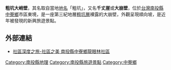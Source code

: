 '''粗坑大峭壁'''，其名取自當地[[地名|地名]]「粗坑」，又名'''千丈崖'''或'''大崩壁'''，位於[[台灣|台灣]][[南投縣|南投縣]][[中寮鄉|中寮鄉]]市區東境，是一座第三紀地層[[粗坑層|粗坑層]]裸露的大崩壁，外觀呈現順向坡，是近年被發現的新興旅遊景點。

==外部連結==
*[https://web.archive.org/web/20080603031852/http://www.ilan.org.tw/re-search/old/community-7.html 社區深度之旅-社區之美 南投縣中寮鄉龍眼林社區]

{{台灣地理小作品}}

[[Category:南投縣地理|Category:南投縣地理]]
[[Category:南投縣旅遊景點|Category:南投縣旅遊景點]]
[[Category:中寮鄉|Category:中寮鄉]]